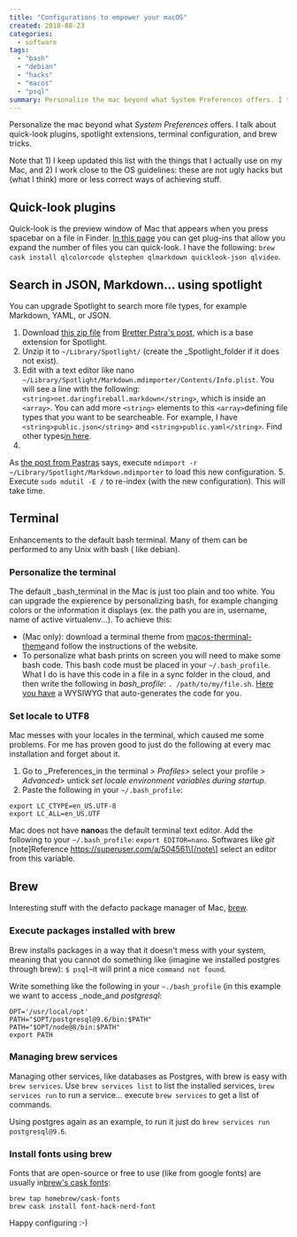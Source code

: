 ```yaml
---
title: "Configurations to empower your macOS"
created: 2018-08-23
categories:
  - software
tags:
  - "bash"
  - "debian"
  - "hacks"
  - "macos"
  - "psql"
summary: Personalize the mac beyond what System Preferences offers. I talk about quick-look plugins, spotlight extensions, terminal configuration, and brew tricks.
---
```


Personalize the mac beyond what _System Preferences_ offers. I talk about quick-look plugins,
spotlight extensions, terminal configuration, and brew tricks.

Note that 1) I keep updated this list with the things that I actually use on my Mac, and 2) I work
close to the OS guidelines: these are not ugly hacks but (what I think) more or less correct ways
of achieving stuff.

## Quick-look plugins

Quick-look is the preview window of Mac that appears when you press spacebar on a file in
Finder. [In this page](https://github.com/sindresorhus/quick-look-plugins) you can get plug-ins
that allow you expand the number of files you can quick-look. I have the
following: `brew cask install qlcolorcode qlstephen qlmarkdown quicklook-json qlvideo`.

## Search in JSON, Markdown… using spotlight

You can upgrade Spotlight to search more file types, for example Markdown, YAML, or JSON.

1. Download [this zip file](http://cdn3.brettterpstra.com/downloads/Markdown.mdimporter.zip)
from [Bretter Pstra's post](http://brettterpstra.com/2011/10/18/fixing-spotlight-indexing-of-markdown-content/),
which is a base extension for Spotlight.
2. Unzip it to `~/Library/Spotlight/` (create the _Spotlight_folder if it does not exist).
3. Edit with a text editor like nano `~/Library/Spotlight/Markdown.mdimporter/Contents/Info.plist`.
You will see a line with the following: `<string>net.daringfireball.markdown</string>`, which is
inside an `<array>`. You can add more `<string>` elements to this `<array>`defining file types
that you want to be searcheable. For example, I have `<string>public.json</string>`
and `<string>public.yaml</string>`. Find other
types[in here](https://gist.github.com/gereon/3150445#mac-osx-spotlight-enhancement).
4.
As [the post from Pastras](http://brettterpstra.com/2011/10/18/fixing-spotlight-indexing-of-markdown-content/)
says, execute `mdimport -r ~/Library/Spotlight/Markdown.mdimporter` to load this new configuration.
5. Execute `sudo mdutil -E /` to re-index (with the new configuration). This will take time.

## Terminal

Enhancements to the default bash terminal. Many of them can be performed to any Unix with bash (
like debian).

### Personalize the terminal

The default _bash_terminal in the Mac is just too plain and too white. You can upgrade the
expierence by personalizing bash, for example changing colors or the information it displays (ex.
the path you are in, username, name of active virtualenv...). To achieve this:

- (Mac only): download a terminal theme
from [macos-therminal-theme](https://github.com/lysyi3m/macos-terminal-themes)and follow the
instructions of the website.
- To personalize what bash prints on screen you will need to make some bash code. This bash code
must be placed in your `~/.bash_profile`. What I do is have this code in a file in a sync folder
in the cloud, and then write the following in
_bash\_profile_: `. /path/to/my/file.sh`. [Here you have](http://ezprompt.net) a WYSIWYG that
auto-generates the code for you.

### Set locale to UTF8

Mac messes with your locales in the terminal, which caused me some problems. For me has proven good
to just do the following at every mac installation and forget about it.

1. Go to _Preferences_in the terminal > _Profiles_\> select your profile > _Advanced_\> untick _set
locale environment variables during startup_.
2. Paste the following in your `~/.bash_profile`:

```shell
export LC_CTYPE=en_US.UTF-8
export LC_ALL=en_US.UTF
```

Mac does not have **nano**as the default terminal text editor. Add the following to
your `~/.bash_profile`: `export EDITOR=nano`. Softwares like _git_
\[note\]Reference https://superuser.com/a/504561\[/note\] select an editor from this variable.

## Brew

Interesting stuff with the defacto package manager of Mac, [brew](https://brew.sh/).

### Execute packages installed with brew

Brew installs packages in a way that it doesn't mess with your system, meaning that you cannot do
something like (imagine we installed postgres through brew): `$ psql`–it will print a
nice `command not found`.

Write something like the following in your `~./bash_profile` (in this example we want to access
_node_and _postgresql_:

```shell
OPT='/usr/local/opt'
PATH="$OPT/postgresql@9.6/bin:$PATH"
PATH="$OPT/node@8/bin:$PATH"
export PATH
```

### Managing brew services

Managing other services, like databases as Postgres, with brew is easy with `brew services`.
Use `brew services list` to list the installed services, `brew services run` to run a service...
execute `brew services` to get a list of commands.

Using postgres again as an example, to run it just do `brew services run postgresql@9.6`.

### Install fonts using brew

Fonts that are open-source or free to use (like from google fonts) are usually
in[brew's cask fonts](https://github.com/Homebrew/homebrew-cask-fonts):

```shell
brew tap homebrew/cask-fonts
brew cask install font-hack-nerd-font
```

Happy configuring :-)
